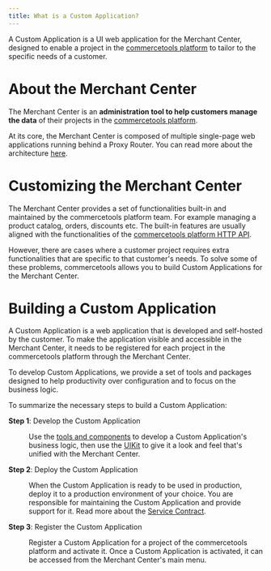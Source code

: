 ```yaml
---
title: What is a Custom Application?
---
```


<Subtitle>

A Custom Application is a UI web application for the Merchant Center, designed to enable a project in the [commercetools platform](https://commercetools.com/) to tailor to the specific needs of a customer.

</Subtitle>

# About the Merchant Center

The Merchant Center is an **administration tool to help customers manage the data** of their projects in the [commercetools platform](https://commercetools.com/).

At its core, the Merchant Center is composed of multiple single-page web applications running behind a Proxy Router. You can read more about the architecture [here](/main-concepts/architecture).

# Customizing the Merchant Center

The Merchant Center provides a set of functionalities built-in and maintained by the commercetools platform team. For example managing a product catalog, orders, discounts etc.
The built-in features are usually aligned with the functionalities of the [commercetools platform HTTP API](https://docs.commercetools.com/http-api.html).

However, there are cases where a customer project requires extra functionalities that are specific to that customer's needs.
To solve some of these problems, commercetools allows you to build Custom Applications for the Merchant Center.

# Building a Custom Application

A Custom Application is a web application that is developed and self-hosted by the customer. To make the application visible and accessible in the Merchant Center, it needs to be registered for each project in the commercetools platform through the Merchant Center.

To develop Custom Applications, we provide a set of tools and packages designed to help productivity over configuration and to focus on the business logic.

To summarize the necessary steps to build a Custom Application:

<dl>
  <dt>

**Step 1**: Develop the Custom Application

  </dt>
  <dd>

Use the [tools and components](/getting-started/tooling) to develop a Custom Application's business logic, then use the [UIKit](https://github.com/commercetools/ui-kit) to give it a look and feel that's unified with the Merchant Center.

  </dd>
  <dt>

**Step 2**: Deploy the Custom Application

  </dt>
  <dd>

When the Custom Application is ready to be used in production, deploy it to a production environment of your choice. You are responsible for maintaining the Custom Application and provide support for it. Read more about the [Service Contract](/service-contract).

  </dd>
  <dt>

**Step 3**: Register the Custom Application

  </dt>
  <dd>

Register a Custom Application for a project of the commercetools platform and activate it. Once a Custom Application is activated, it can be accessed from the Merchant Center's main menu.

  </dd>
</dl>
